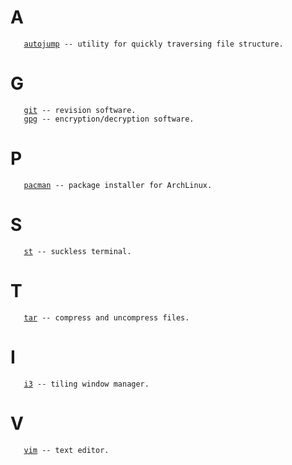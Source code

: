 = A =
    [[../software/autojump|autojump]] -- utility for quickly traversing file structure.

= G =
    [[../software/git|git]] -- revision software.
    [[../software/gpg|gpg]] -- encryption/decryption software.

= P =
    [[../software/pacman|pacman]] -- package installer for ArchLinux.

= S =
    [[../software/st|st]] -- suckless terminal.

= T =
    [[../software/tar|tar]] -- compress and uncompress files.

= I =
    [[../software/i3|i3]] -- tiling window manager.

= V =
    [[../software/vim|vim]] -- text editor.
